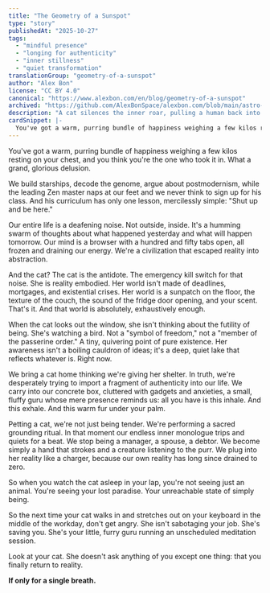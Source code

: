 ```yaml
---
title: "The Geometry of a Sunspot"
type: "story"
publishedAt: "2025-10-27"
tags:
  - "mindful presence"
  - "longing for authenticity"
  - "inner stillness"
  - "quiet transformation"
translationGroup: "geometry-of-a-sunspot"
author: "Alex Bon"
license: "CC BY 4.0"
canonical: "https://www.alexbon.com/en/blog/geometry-of-a-sunspot"
archived: "https://github.com/AlexBonSpace/alexbon.com/blob/main/astro-site/src/content/posts/en/stories/geometry-of-a-sunspot.mdx"
description: "A cat silences the inner roar, pulling a human back into the present and reminding them that simple being is enough."
cardSnippet: |-
  You've got a warm, purring bundle of happiness weighing a few kilos resting on your chest, and you think you're the one who took it in. What a grand, glorious delusion. We build starships, decode the genome, argue about postmodernism, while the leading Zen master naps at our feet and we never think to sign up for his class...
---
```


You've got a warm, purring bundle of happiness weighing a few kilos resting on your chest, and you think you're the one who took it in. What a grand, glorious delusion.

We build starships, decode the genome, argue about postmodernism, while the leading Zen master naps at our feet and we never think to sign up for his class. And his curriculum has only one lesson, mercilessly simple: "Shut up and be here."

Our entire life is a deafening noise. Not outside, inside. It's a humming swarm of thoughts about what happened yesterday and what will happen tomorrow. Our mind is a browser with a hundred and fifty tabs open, all frozen and draining our energy. We're a civilization that escaped reality into abstraction.

And the cat? The cat is the antidote. The emergency kill switch for that noise. She is reality embodied. Her world isn't made of deadlines, mortgages, and existential crises. Her world is a sunpatch on the floor, the texture of the couch, the sound of the fridge door opening, and your scent. That's it. And that world is absolutely, exhaustively enough.

When the cat looks out the window, she isn't thinking about the futility of being. She's watching a bird. Not a "symbol of freedom," not a "member of the passerine order." A tiny, quivering point of pure existence. Her awareness isn't a boiling cauldron of ideas; it's a deep, quiet lake that reflects whatever is. Right now.

We bring a cat home thinking we're giving her shelter. In truth, we're desperately trying to import a fragment of authenticity into our life. We carry into our concrete box, cluttered with gadgets and anxieties, a small, fluffy guru whose mere presence reminds us: all you have is this inhale. And this exhale. And this warm fur under your palm.

Petting a cat, we're not just being tender. We're performing a sacred grounding ritual. In that moment our endless inner monologue trips and quiets for a beat. We stop being a manager, a spouse, a debtor. We become simply a hand that strokes and a creature listening to the purr. We plug into her reality like a charger, because our own reality has long since drained to zero.

So when you watch the cat asleep in your lap, you're not seeing just an animal. You're seeing your lost paradise. Your unreachable state of simply being.

So the next time your cat walks in and stretches out on your keyboard in the middle of the workday, don't get angry. She isn't sabotaging your job. She's saving you. She's your little, furry guru running an unscheduled meditation session.

Look at your cat. She doesn't ask anything of you except one thing: that you finally return to reality.

**If only for a single breath.**
